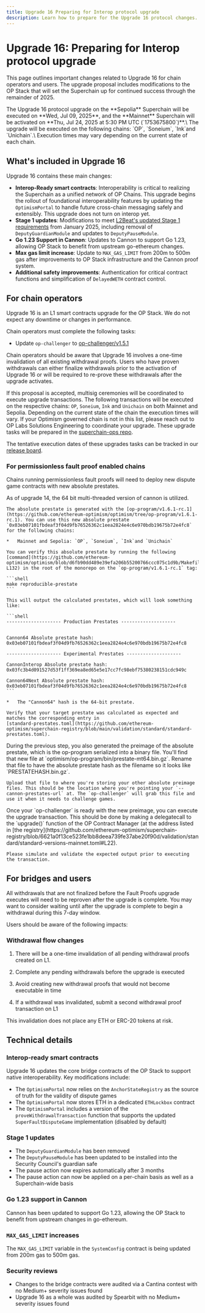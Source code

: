```yaml
---
title: Upgrade 16 Preparing for Interop protocol upgrade
description: Learn how to prepare for the Upgrade 16 protocol changes.
---
```








# Upgrade 16: Preparing for Interop protocol upgrade

This page outlines important changes related to Upgrade 16 for chain operators and users. The upgrade proposal includes modifications to the OP Stack that will set the Superchain up for continued success through the remainder of 2025.

<Info>
  The Upgrade 16 protocol upgrade on the **Sepolia** Superchain will be executed on **Wed, Jul 09, 2025**, and the **Mainnet** Superchain will be activated on **Thu, Jul 24, 2025 at 5:30 PM UTC (`1753675800`)**.\
  The upgrade will be executed on the following chains: `OP`, `Soneium`, `Ink`and `Unichain`.\
  Execution times may vary depending on the current state of each chain.
</Info>

## What's included in Upgrade 16

Upgrade 16 contains these main changes:

*   **Interop-Ready smart contracts**: Interoperability is critical to realizing the Superchain as a unified network of OP Chains. This upgrade begins the rollout of foundational interoperability features by updating the `OptimismPortal` to handle future cross-chain messaging safely and extensibly. This upgrade does not turn on interop yet.
*   **Stage 1 updates**: Modifications to meet [L2Beat's updated Stage 1 requirements](https://forum.l2beat.com/t/stages-update-a-high-level-guiding-principle-for-stage-1/338) from January 2025, including removal of `DeputyGuardianModule` and updates to `DeputyPauseModule`.
*   **Go 1.23 Support in Cannon**: Updates to Cannon to support Go 1.23, allowing OP Stack to benefit from upstream go-ethereum changes.
*   **Max gas limit increase**: Update to `MAX_GAS_LIMIT` from 200m to 500m gas after improvements to OP Stack infrastructure and the Cannon proof system.
*   **Additional safety improvements**: Authentication for critical contract functions and simplification of `DelayedWETH` contract control.

## For chain operators

Upgrade 16 is an L1 smart contracts upgrade for the OP Stack. We do not expect any downtime or changes in performance.

Chain operators must complete the following tasks:

*   Update `op-challenger` to [op-challenger/v1.5.1](https://github.com/ethereum-optimism/optimism/releases/tag/op-challenger%2Fv1.5.1)

Chain operators should be aware that Upgrade 16 involves a one-time invalidation of all existing withdrawal proofs. Users who have proven withdrawals can either finalize withdrawals prior to the activation of Upgrade 16 or will be required to re-prove these withdrawals after the upgrade activates.

If this proposal is accepted, multisig ceremonies will be coordinated to execute upgrade transactions. The following transactions will be executed on the respective chains: `OP`, `Soneium`, `Ink` and `Unichain` on both Mainnet and Sepolia. Depending on the current state of the chain the execution times will vary. If your Optimism governed chain is not in this list, please reach out to OP Labs Solutions Engineering to coordinate your upgrade. These upgrade tasks will be prepared in the [superchain-ops repo](https://github.com/ethereum-optimism/superchain-ops/tree/main/src/improvements/tasks).

The tentative execution dates of these upgrades tasks can be tracked in our [release board](https://github.com/orgs/ethereum-optimism/projects/117/views/12).

### For permissionless fault proof enabled chains

Chains running permissionless fault proofs will need to deploy new dispute game contracts with new absolute prestates.

<Steps>
  <Step title="Verify the new absolute prestate">
  <Info>
      As of upgrade 14, the 64 bit multi-threaded version of cannon is utilized.
    </Info>
  
    The absolute prestate is generated with the [op-program/v1.6.1-rc.1](https://github.com/ethereum-optimism/optimism/tree/op-program/v1.6.1-rc.1). You can use this new absolute prestate `0x03eb07101fbdeaf3f04d9fb76526362c1eea2824e4c6e970bdb19675b72e4fc8` for the following chains:
  
    *   Mainnet and Sepolia: `OP`, `Soneium`, `Ink`and `Unichain`
  
    You can verify this absolute prestate by running the following [command](https://github.com/ethereum-optimism/optimism/blob/d6fb90dd489e39efa206b55200766ccc075c1d9b/Makefile#L130-L132) in the root of the monorepo on the `op-program/v1.6.1-rc.1` tag:
  
    ```shell
    make reproducible-prestate
    ```
  
    This will output the calculated prestates, which will look something like:
  
    ```shell
    -------------------- Production Prestates --------------------
  
  
    Cannon64 Absolute prestate hash: 
    0x03eb07101fbdeaf3f04d9fb76526362c1eea2824e4c6e970bdb19675b72e4fc8
  
    -------------------- Experimental Prestates --------------------
  
    CannonInterop Absolute prestate hash: 
    0x03fc3b4d091527d53f1ff369ea8ed65e5e17cc7fc98ebf75380238151cdc949c
  
    Cannon64Next Absolute prestate hash: 
    0x03eb07101fbdeaf3f04d9fb76526362c1eea2824e4c6e970bdb19675b72e4fc8
    ```
  
    *   The "Cannon64" hash is the 64-bit prestate.
  
    Verify that your target prestate was calculated as expected and matches the corresponding entry in
    [standard-prestates.toml](https://github.com/ethereum-optimism/superchain-registry/blob/main/validation/standard/standard-prestates.toml).
  </Step>

  <Step title="Upload your new preimage file">
  During the previous step, you also generated the preimage of the absolute prestate, which is the op-program serialized into a binary file. You'll find that new file at `optimism/op-program/bin/prestate-mt64.bin.gz`. Rename that file to have the absolute prestate hash as the filename so it looks like `PRESTATEHASH.bin.gz`.
  
    Upload that file to where you're storing your other absolute preimage files. This should be the location where you're pointing your `--cannon-prestates-url` at. The `op-challenger` will grab this file and use it when it needs to challenge games.
  </Step>

  <Step title="Execute the upgrade">
  Once your `op-challenger` is ready with the new preimage, you can execute the upgrade transaction. This should be done by making a delegatecall to the `upgrade()` function of the OP Contract Manager (at the address listed in [the registry](https://github.com/ethereum-optimism/superchain-registry/blob/6621a0f13ce523fe1bb8deea739fe37abe20f90d/validation/standard/standard-versions-mainnet.toml#L22).
  
    Please simulate and validate the expected output prior to executing the transaction.
  </Step>
</Steps>

## For bridges and users

<Info>
  All withdrawals that are not finalized before the Fault Proofs upgrade executes will need to be reproven after the upgrade is complete. You may want to consider waiting until after the upgrade is complete to begin a withdrawal during this 7-day window.
</Info>

Users should be aware of the following impacts:

### Withdrawal flow changes

1.  There will be a one-time invalidation of all pending withdrawal proofs created on L1.

2.  Complete any pending withdrawals before the upgrade is executed

3.  Avoid creating new withdrawal proofs that would not become executable in time

4.  If a withdrawal was invalidated, submit a second withdrawal proof transaction on L1

This invalidation does not place any ETH or ERC-20 tokens at risk.

## Technical details

### Interop-ready smart contracts

Upgrade 16 updates the core bridge contracts of the OP Stack to support native interoperability. Key modifications include:

*   The `OptimismPortal` now relies on the `AnchorStateRegistry` as the source of truth for the validity of dispute games
*   The `OptimismPortal` now stores ETH in a dedicated `ETHLockbox` contract
*   The `OptimismPortal` includes a version of the `proveWithdrawalTransaction` function that supports the updated `SuperFaultDisputeGame` implementation (disabled by default)

### Stage 1 updates

*   The `DeputyGuardianModule` has been removed
*   The `DeputyPauseModule` has been updated to be installed into the Security Council's guardian safe
*   The pause action now expires automatically after 3 months
*   The pause action can now be applied on a per-chain basis as well as a Superchain-wide basis

### Go 1.23 support in Cannon

Cannon has been updated to support Go 1.23, allowing the OP Stack to benefit from upstream changes in go-ethereum.

### `MAX_GAS_LIMIT` increases

The `MAX_GAS_LIMIT` variable in the `SystemConfig` contract is being updated from 200m gas to 500m gas.

### Security reviews

*   Changes to the bridge contracts were audited via a Cantina contest with no Medium+ severity issues found
*   Upgrade 16 as a whole was audited by Spearbit with no Medium+ severity issues found
